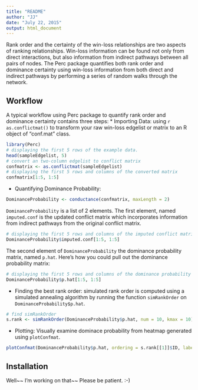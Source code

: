 ---
title: "README"
author: "JJ"
date: "July 22, 2015"
output: html_document
---

Rank order and the certainty of the win-loss relationships are two aspects of ranking relationships. Win-loss information can be found not only from direct interactions, but also information from indirect pathways between all pairs of nodes. The Perc package quantifies both rank order and dominance certainty using win-loss information from both direct and indirect pathways by performing a series of random walks through the network. 


## Workflow
A typical workflow using Perc package to quantify rank order and dominance certainty contains three steps: 
* Importing Data: using `r as.conflictmat()` to transform your raw win-loss edgelist or matrix to an R object of "conf.mat" class.

```{r}
library(Perc)
# displaying the first 5 rows of the example data.
head(sampleEdgelist, 5)
# convert an two-column edgelist to conflict matrix
confmatrix <- as.conflictmat(sampleEdgelist)
# displaying the first 5 rows and columns of the converted matrix
confmatrix[1:5, 1:5]
```

* Quantifying Dominance Probability: 
```{r}
DominanceProbability <- conductance(confmatrix, maxLength = 2)
```

`DominanceProbability` is a list of 2 elements. The first element, named `imputed.conf` is the updated conflict matrix which incorporates information from indirect pathways from the original conflict matrix. 

```{r}
# displaying the first 5 rows and columns of the imputed conflict matrix
DominanceProbability$imputed.conf[1:5, 1:5]
```

The second element of `DominanceProbability` the dominance probability matrix, named `p.hat`. Here's how you could pull out the dominance probability matrix:

```{r}
# displaying the first 5 rows and columns of the dominance probability matrix
DominanceProbability$p.hat[1:5, 1:5]
```

* Finding the best rank order: simulated rank order is computed using a simulated annealing algorithm by running the function `simRankOrder` on `DominanceProbability$p.hat`. 

```{r}
# find simRankOrder
s.rank <- simRankOrder(DominanceProbability$p.hat, num = 10, kmax = 10)
```

* Plotting: Visually examine dominace probability from heatmap generated using `plotConfmat`.

```{r}
plotConfmat(DominanceProbability$p.hat, ordering = s.rank[[1]]$ID, labels = TRUE)
```

## Installation
Well~~ I'm working on that~~ Please be patient. :-)
